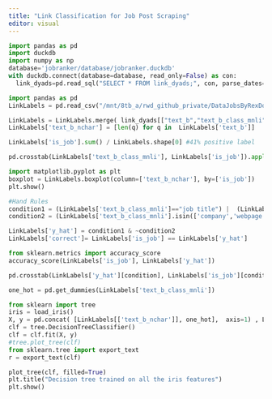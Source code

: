 ```yaml
---
title: "Link Classification for Job Post Scraping"
editor: visual
---
```


```python

import pandas as pd
import duckdb
import numpy as np
database='jobranker/database/jobranker.duckdb'
with duckdb.connect(database=database, read_only=False) as con:
  link_dyads=pd.read_sql("SELECT * FROM link_dyads;", con, parse_dates=["date_observed"])

import pandas as pd
LinkLabels = pd.read_csv("/mnt/8tb_a/rwd_github_private/DataJobsByRexDouglass/database/LinkLabels.csv")[['text_b','is_job']]

LinkLabels = LinkLabels.merge( link_dyads[["text_b","text_b_class_mnli"]].drop_duplicates() , how="left", on="text_b" )
LinkLabels['text_b_nchar'] = [len(q) for q in  LinkLabels['text_b']]

LinkLabels['is_job'].sum() / LinkLabels.shape[0] #41% positive label
```

```python
pd.crosstab(LinkLabels['text_b_class_mnli'], LinkLabels['is_job']).apply(lambda r: r/r.sum(), axis=1).round(2).sort_values(1, ascending=False)
```

```python
import matplotlib.pyplot as plt
boxplot = LinkLabels.boxplot(column=['text_b_nchar'], by=['is_job'])
plt.show()
```

```python
#Hand Rules
condition1 = (LinkLabels['text_b_class_mnli']=="job title") |  (LinkLabels['text_b_nchar']>80)
condition2 = (LinkLabels['text_b_class_mnli'].isin(['company','webpage','job website','link on a job website','symbols','url','website navigation']))

LinkLabels['y_hat'] = condition1 & ~condition2
LinkLabels['correct']= LinkLabels['is_job'] == LinkLabels['y_hat']

from sklearn.metrics import accuracy_score
accuracy_score(LinkLabels['is_job'], LinkLabels['y_hat'])

pd.crosstab(LinkLabels['y_hat'][condition], LinkLabels['is_job'][condition]).apply(lambda r: r/r.sum(), axis=1).round(2).sort_values(1, ascending=False)


```

```python

one_hot = pd.get_dummies(LinkLabels['text_b_class_mnli'])

from sklearn import tree
iris = load_iris()
X, y = pd.concat( [LinkLabels[['text_b_nchar']], one_hot],  axis=1) , LinkLabels[['is_job']]
clf = tree.DecisionTreeClassifier()
clf = clf.fit(X, y)
#tree.plot_tree(clf)
from sklearn.tree import export_text
r = export_text(clf)

```

```python
plot_tree(clf, filled=True)
plt.title("Decision tree trained on all the iris features")
plt.show()
```
